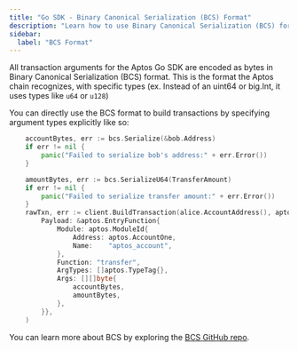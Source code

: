 ```yaml
---
title: "Go SDK - Binary Canonical Serialization (BCS) Format"
description: "Learn how to use Binary Canonical Serialization (BCS) format for transaction parameters with the Go SDK"
sidebar:
  label: "BCS Format"
---
```


All transaction arguments for the Aptos Go SDK are encoded as bytes in Binary
Canonical Serialization (BCS) format. This is the format the Aptos chain
recognizes, with specific types (ex. Instead of an uint64 or big.Int, it uses
types like `u64` or `u128`)

You can directly use the BCS format to build transactions by specifying argument types explicitly like so:

```go filename="example.go"
	accountBytes, err := bcs.Serialize(&bob.Address)
	if err != nil {
		panic("Failed to serialize bob's address:" + err.Error())
	}

	amountBytes, err := bcs.SerializeU64(TransferAmount)
	if err != nil {
		panic("Failed to serialize transfer amount:" + err.Error())
	}
	rawTxn, err := client.BuildTransaction(alice.AccountAddress(), aptos.TransactionPayload{
		Payload: &aptos.EntryFunction{
			Module: aptos.ModuleId{
				Address: aptos.AccountOne,
				Name:    "aptos_account",
			},
			Function: "transfer",
			ArgTypes: []aptos.TypeTag{},
			Args: [][]byte{
				accountBytes,
				amountBytes,
			},
		}},
	)
```

You can learn more about BCS by exploring the [BCS GitHub repo](https://github.com/aptos-labs/bcs).

